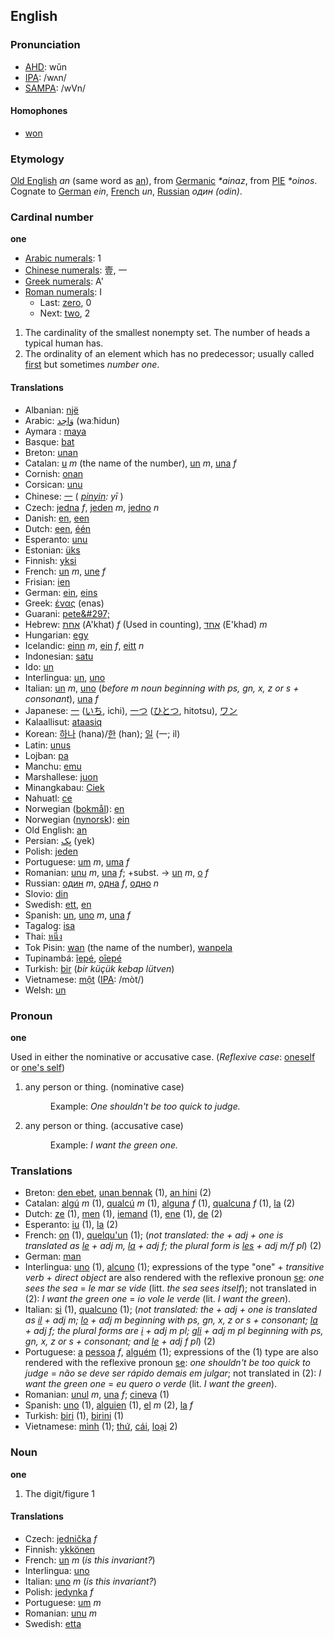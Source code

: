 ==English==
===Pronunciation===
*[[w:AHD|AHD]]: wŭn
*[[w:IPA|IPA]]: /wʌn/
*[[w:SAMPA|SAMPA]]: /wVn/
==== Homophones ====
*[[won]]

===Etymology===

[[Old English]] ''an'' (same word as [[an]]), from [[Germanic]] ''*ainaz'', from [[w:Proto-Indo-European|PIE]] ''*oinos''. Cognate to [[German]] ''ein'', [[French]] ''un'', [[Russian]] ''один'' ''(odin)''.

===Cardinal number===
'''one'''

*[[w:Arabic Numerals|Arabic numerals]]: 1
*[[w:Chinese numerals|Chinese numerals]]: 壹, 一
*[[w:Greek numerals|Greek numerals]]: A'
*[[w:Roman numerals|Roman numerals]]: I
**Last: [[zero]], 0
**Next: [[two]], 2

# The cardinality of the smallest nonempty set.  The number of heads a typical human has.
# The ordinality of an element which has no predecessor; usually called [[first]] but sometimes ''number one''.

====Translations====

*Albanian: [[një]]
*Arabic: [[وَاحِد]] (waːħidun)
*Aymara : [[maya]]
*Basque: [[bat]]
*Breton: [[unan]]
*Catalan: [[u]] ''m'' (the name of the number), [[un]] ''m'', [[una]] ''f''
*Cornish: [[onan]]
*Corsican: [[unu]]
*Chinese: [[一]] ( ''[[pinyin]]: yī'' )
*Czech: [[jedna]] ''f'', [[jeden]] ''m'', [[jedno]] ''n''
*Danish: [[en]], [[een]]
*Dutch: [[een]], [[één]]
*Esperanto: [[unu]]
*Estonian: [[üks]]
*Finnish: [[yksi]]
*French: [[un]] ''m'', [[une]] ''f''
*Frisian: [[ien]]
*German: [[ein]], [[eins]]
*Greek: [[ένας]] (enas)
*Guarani: [[pete&#297;]]
*Hebrew: [[אחת]] (A'khat) ''f'' (Used in counting), [[אחד]] (E'khad) ''m''
*Hungarian: [[egy]]
*Icelandic: [[einn]] ''m'', [[ein]] ''f'', [[eitt]] ''n''
*Indonesian: [[satu]]
*Ido: [[un]]
*Interlingua: [[un]], [[uno]]
*Italian: [[un]] ''m'', [[uno]] (''before m noun beginning with ps, gn, x, z or s + consonant''), [[una]] ''f''
*Japanese: [[一]] ([[いち]], ichi), [[一つ]] ([[ひとつ]], hitotsu), [[ワン]]
*Kalaallisut: [[ataasiq]]
*Korean: [[하나]] (hana)/[[한]] (han); [[일]] (一; il)
*Latin: [[unus]]
*Lojban: [[pa]]
*Manchu: [[emu]]
*Marshallese: [[juon]]
*Minangkabau: [[Ciek]]
*Nahuatl: [[ce]]
*Norwegian ([[bokmål]]): [[en]]
*Norwegian ([[nynorsk]]): [[ein]]
*Old English: [[an]]
*Persian: [[يِک]] (yek)
*Polish: [[jeden]]
*Portuguese: [[um]] ''m'', [[uma]] ''f''
*Romanian: [[unu]] ''m'', [[una]] ''f''; +subst. -> [[un]] ''m'', [[o]] ''f''
*Russian: [[один]] ''m'', [[одна]] ''f'', [[одно]] ''n''
*Slovio: [[din]]
*Swedish: [[ett]], [[en]]
*Spanish: [[un]], [[uno]] ''m'', [[una]] ''f''
*Tagalog: [[isa]]
*Thai: [[หนึ่ง]]
*Tok Pisin: [[wan]] (the name of the number), [[wanpela]]
*Tupinambá: [[îepé]], [[oîepé]]
*Turkish: [[bir]] (''bir küçük kebap lütven'')
*Vietnamese: [[một]] ([[International Phonetic Alphabet|IPA]]: /mòt/)
*Welsh: [[un]]

===Pronoun===
'''one'''

Used in either the nominative or accusative case. (''Reflexive case'': [[oneself]] or [[one's self]])

# any person or thing. (nominative case)
#:Example: ''One shouldn't be too quick to judge.''
# any person or thing. (accusative case)
#:Example: ''I want the green one.''

=== Translations ===

*Breton: [[den ebet]], [[unan bennak]] (1), [[an hini]] (2)
*Catalan: [[algú]] ''m'' (1), [[qualcú]] ''m'' (1), [[alguna]] ''f'' (1), [[qualcuna]] ''f'' (1), [[la]] (2)
*Dutch: [[ze]] (1), [[men]] (1), [[iemand]] (1), [[ene]] (1), [[de]] (2)
*Esperanto: [[iu]] (1), [[la]] (2)
*French: [[on]] (1), [[quelqu'un]] (1); (''not translated: the + adj + one is translated as [[le]] + adj m, [[la]] + adj f; the plural form is [[les]] + adj m/f pl'') (2)
*German: [[man]]
*Interlingua: [[uno]] (1), [[alcuno]] (1); expressions of the type "one" + ''transitive verb'' + ''direct object'' are also rendered with the reflexive pronoun [[se]]: ''one sees the sea'' = ''le mar se vide'' (litt. ''the sea sees itself''); not translated in (2): ''I want the green one'' = ''io vole le verde'' (lit. ''I want the green'').
*Italian: [[si]] (1), [[qualcuno]] (1); (''not translated: the + adj + one is translated as [[il]] + adj m; [[lo]] + adj m beginning with ps, gn, x, z or s + consonant; [[la]] + adj f; the plural forms are [[i]] + adj m pl; [[gli]] + adj m pl beginning with ps, gn, x, z or s + consonant; and [[le]] + adj f pl'') (2)
*Portuguese: [[a]] [[pessoa]] ''f'', [[alguém]] (1); expressions of the (1) type are also rendered with the reflexive pronoun [[se]]: ''one shouldn't be too quick to judge'' = ''não se deve ser rápido demais em julgar''; not translated in (2): ''I want the green one'' = ''eu quero o verde'' (lit. ''I want the green'').
*Romanian: [[unul]] ''m'', [[una]] ''f''; [[cineva]] (1) 
*Spanish: [[uno]] (1), [[alguien]] (1), [[el]] ''m'' (2), [[la]] ''f''
*Turkish: [[biri]] (1), [[birini]] (1)
*Vietnamese: [[mình]] (1); [[thứ]], [[cái]], [[loại]] 2)

===Noun===
'''one'''

#The digit/figure 1

====Translations====

*Czech: [[jednička]] ''f''
*Finnish: [[ykkönen]]
*French: [[un]] ''m'' (''is this invariant?'')
*Interlingua: [[uno]]
*Italian: [[uno]] ''m'' (''is this invariant?'')
*Polish: [[jedynka]] ''f''
*Portuguese: [[um]] ''m''
*Romanian: [[unu]] ''m''
*Swedish: [[etta]]